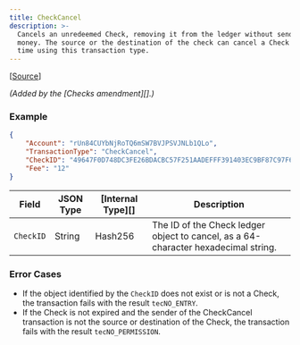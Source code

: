 ```yaml
---
title: CheckCancel
description: >-
  Cancels an unredeemed Check, removing it from the ledger without sending any
  money. The source or the destination of the check can cancel a Check at any
  time using this transaction type.
---
```

\[[Source](https://github.com/Xahau/xahaud/blob/dev/src/ripple/app/tx/impl/URIToken.cpp)]

_(Added by the \[Checks amendment]\[].)_

### Example

```json
{
    "Account": "rUn84CUYbNjRoTQ6mSW7BVJPSVJNLb1QLo",
    "TransactionType": "CheckCancel",
    "CheckID": "49647F0D748DC3FE26BDACBC57F251AADEFFF391403EC9BF87C97F67E9977FB0",
    "Fee": "12"
}
```

| Field     | JSON Type | \[Internal Type]\[] | Description                                                                        |
| --------- | --------- | ------------------- | ---------------------------------------------------------------------------------- |
| `CheckID` | String    | Hash256             | The ID of the Check ledger object to cancel, as a 64-character hexadecimal string. |

### Error Cases

* If the object identified by the `CheckID` does not exist or is not a Check, the transaction fails with the result `tecNO_ENTRY`.
* If the Check is not expired and the sender of the CheckCancel transaction is not the source or destination of the Check, the transaction fails with the result `tecNO_PERMISSION`.
